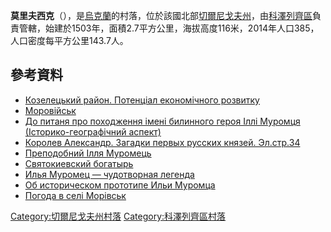 {{coord|51|5|3|N|30|52|21|E|scale:100000|display=title}}

'''莫里夫西克'''（{{lang-uk|Морівськ}}），是[[烏克蘭|烏克蘭]]的村落，位於該國北部[[切爾尼戈夫州|切爾尼戈夫州]]，由[[科澤列齊區|科澤列齊區]]負責管轄，始建於1503年，面積2.7平方公里，海拔高度116米，2014年人口385，人口密度每平方公里143.7人。

==參考資料==
*[http://cg.gov.ua/web_docs/1/2014/03/docs/KOZELETS.PDF Козелецький район. Потенціал економічного розвитку] {{Wayback|url=http://cg.gov.ua/web_docs/1/2014/03/docs/KOZELETS.PDF |date=20151222113731 }}
* [http://history.org.ua/?encyclop&termin=Morovijsk_mst Моровійськ]
* [http://www.history.org.ua/JournALL/geo/11/10.pdf До питаня про походження імені билинного героя Іллі Муромця (Історико-географічний аспект)]
* [https://web.archive.org/web/20161110161359/http://fb2.booksgid.com/content/30/aleksandr-korolev-zagadki-pervyh-russkih-knyazey/34.html#.UEi4GrKoW_I Королев Александр. Загадки первых русских князей. Эл.стр.34]
* [http://who-is-who.com.ua/bookmaket/pravoslcerkov2009/19/121.html Преподобний Ілля Муромець]{{dead link|date=2018年1月 |bot=InternetArchiveBot |fix-attempted=yes }}
* [http://www.day.kiev.ua/139658/ Святокиевский богатырь]
* [http://esotery.net/human/ilia-muromets/ Илья Муромец — чудотворная легенда]
* [http://www.a-nevskiy.narod.ru/library/27.html Об историческом прототипе Ильи Муромца]
* [http://weather.in.ua/ua/chernigovskaja/16278 Погода в селі Морівськ]

[[Category:切爾尼戈夫州村落|Category:切爾尼戈夫州村落]]
[[Category:科澤列齊區村落|Category:科澤列齊區村落]]


{{Chernihiv-geo-stub}}